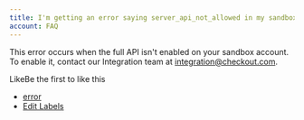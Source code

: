 ```yaml
---
title: I'm getting an error saying server_api_not_allowed in my sandbox account. What does this mean?
account: FAQ 
---
```

This error occurs when the full API isn't enabled on your sandbox account. To enable it, contact our Integration team at [integration@checkout.com](mailto:integration@checkout.com).

LikeBe the first to like this

*   [error](/label/FAQ/error)
*   [Edit Labels](# "Edit Labels (Type 'l')")




